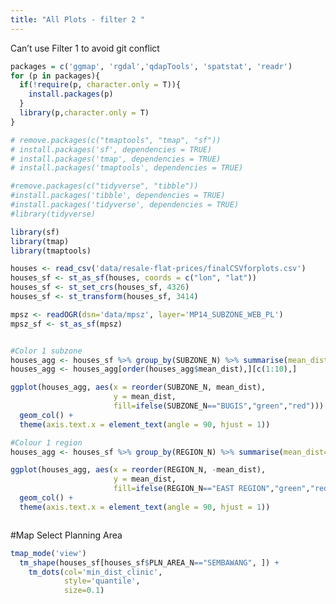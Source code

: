 ```yaml
---
title: "All Plots - filter 2 "
---
```

Can't use Filter 1 to avoid git conflict

```r
packages = c('ggmap', 'rgdal','qdapTools', 'spatstat', 'readr')
for (p in packages){ 
  if(!require(p, character.only = T)){
    install.packages(p) 
  }
  library(p,character.only = T) 
}

# remove.packages(c("tmaptools", "tmap", "sf"))
# install.packages('sf', dependencies = TRUE)
# install.packages('tmap', dependencies = TRUE)
# install.packages('tmaptools', dependencies = TRUE)

#remove.packages(c("tidyverse", "tibble"))
#install.packages('tibble', dependencies = TRUE)
#install.packages('tidyverse', dependencies = TRUE)
#library(tidyverse)

library(sf)
library(tmap)
library(tmaptools)
```

```r
houses <- read_csv('data/resale-flat-prices/finalCSVforplots.csv')
houses_sf <- st_as_sf(houses, coords = c("lon", "lat"))
houses_sf <- st_set_crs(houses_sf, 4326)
houses_sf <- st_transform(houses_sf, 3414)

mpsz <- readOGR(dsn='data/mpsz', layer='MP14_SUBZONE_WEB_PL')
mpsz_sf <- st_as_sf(mpsz)
```

```r

```

```r
#Color 1 subzone
houses_agg <- houses_sf %>% group_by(SUBZONE_N) %>% summarise(mean_dist=mean(min_dist_clinic))
houses_agg <- houses_agg[order(houses_agg$mean_dist),][c(1:10),]

ggplot(houses_agg, aes(x = reorder(SUBZONE_N, mean_dist),
                       y = mean_dist,
                       fill=ifelse(SUBZONE_N=="BUGIS","green","red"))) + 
  geom_col() + 
  theme(axis.text.x = element_text(angle = 90, hjust = 1))
```

```r
#Colour 1 region
houses_agg <- houses_sf %>% group_by(REGION_N) %>% summarise(mean_dist=mean(min_dist_clinic))

ggplot(houses_agg, aes(x = reorder(REGION_N, -mean_dist),
                       y = mean_dist,
                       fill=ifelse(REGION_N=="EAST REGION","green","red"))) + 
  geom_col() + 
  theme(axis.text.x = element_text(angle = 90, hjust = 1))
```

```r

```

#Map Select Planning Area

```r
tmap_mode('view')
  tm_shape(houses_sf[houses_sf$PLN_AREA_N=="SEMBAWANG", ]) +
    tm_dots(col='min_dist_clinic',
            style='quantile',
            size=0.1)
```

```r

```

```r

```

```r

```

```r

```